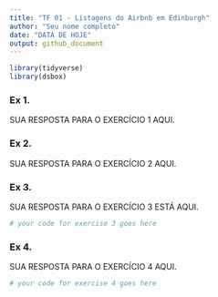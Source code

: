 ```yaml
---
title: "TF 01 - Listagens do Airbnb em Edinburgh"
author: "Seu nome completo"
date: "DATA DE HOJE"
output: github_document
---
```


```r
library(tidyverse)
library(dsbox)
```

### Ex 1.

SUA RESPOSTA PARA O EXERCÍCIO 1 AQUI.

### Ex 2.

SUA RESPOSTA PARA O EXERCÍCIO 2 AQUI.

### Ex 3.

SUA RESPOSTA PARA O EXERCÍCIO 3 ESTÁ AQUI.

```r
# your code for exercise 3 goes here
```

### Ex 4.

SUA RESPOSTA PARA O EXERCÍCIO 4 AQUI.

```r
# your code for exercise 4 goes here
```

